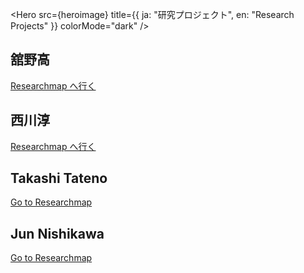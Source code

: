 
<Hero
  src={heroimage}
  title={{ ja: "研究プロジェクト", en: "Research Projects" }}
  colorMode="dark"
/>

<Ja>

## 舘野高

[Researchmap へ行く](https://researchmap.jp/tat/research_projects)

## 西川淳

[Researchmap へ行く](https://researchmap.jp/jun_nishikawa/research_projects)

</Ja>

<En>

## Takashi Tateno

[Go to Researchmap](https://researchmap.jp/tat/research_projects)

## Jun Nishikawa

[Go to Researchmap](https://researchmap.jp/jun_nishikawa/research_projects)

</En>
